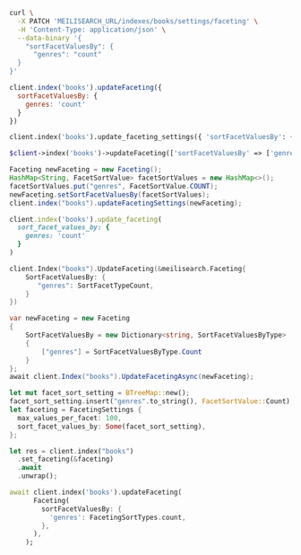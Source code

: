 <CodeGroup>

```bash cURL
curl \
  -X PATCH 'MEILISEARCH_URL/indexes/books/settings/faceting' \
  -H 'Content-Type: application/json' \
  --data-binary '{
    "sortFacetValuesBy": {
      "genres": "count"
  }
}'
```

```javascript JS
client.index('books').updateFaceting({
  sortFacetValuesBy: {
    genres: 'count'
  }
})
```

```python Python
client.index('books').update_faceting_settings({ 'sortFacetValuesBy': { 'genres': 'count' } })
```

```php PHP
$client->index('books')->updateFaceting(['sortFacetValuesBy' => ['genres' => 'count']]);
```

```java Java
Faceting newFaceting = new Faceting();
HashMap<String, FacetSortValue> facetSortValues = new HashMap<>();
facetSortValues.put("genres", FacetSortValue.COUNT);
newFaceting.setSortFacetValuesBy(facetSortValues);
client.index("books").updateFacetingSettings(newFaceting);
```

```ruby Ruby
client.index('books').update_faceting(
  sort_facet_values_by: {
    genres: 'count'
  }
)
```

```go Go
client.Index("books").UpdateFaceting(&meilisearch.Faceting{
    SortFacetValuesBy: {
       "genres": SortFacetTypeCount,
    }
})
```

```csharp C#
var newFaceting = new Faceting
{
    SortFacetValuesBy = new Dictionary<string, SortFacetValuesByType>
    {
        ["genres"] = SortFacetValuesByType.Count
    }
};
await client.Index("books").UpdateFacetingAsync(newFaceting);
```

```rust Rust
let mut facet_sort_setting = BTreeMap::new();
facet_sort_setting.insert("genres".to_string(), FacetSortValue::Count);
let faceting = FacetingSettings {
  max_values_per_facet: 100,
  sort_facet_values_by: Some(facet_sort_setting),
};

let res = client.index("books")
  .set_faceting(&faceting)
  .await
  .unwrap();
```

```dart Dart
await client.index('books').updateFaceting(
      Faceting(
        sortFacetValuesBy: {
          'genres': FacetingSortTypes.count,
        },
      ),
    );
```
</CodeGroup>